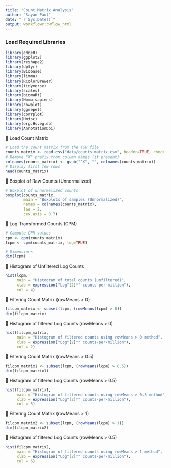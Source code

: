 ```yaml
---
title: "Count Matrix Analysis"
author: "Sayan Paul"
date: "`r Sys.Date()`"
output: workflowr::wflow_html
---
```


### **Load Required Libraries**
```r
library(edgeR)
library(ggplot2)
library(reshape2)
library(dplyr)
library(Biobase)
library(limma)
library(RColorBrewer)
library(tidyverse)
library(scales)
library(biomaRt)
library(Homo.sapiens)
library(cowplot)
library(ggrepel)
library(corrplot)
library(Hmisc)
library(org.Hs.eg.db)
library(AnnotationDbi)
```

📍 Load Count Matrix
```r
# Load the count matrix from the TSV file
counts_matrix <- read.csv("data/counts_matrix.csv", header=TRUE, check.names=FALSE)
# Remove "X" prefix from column names (if present)
colnames(counts_matrix) <- gsub("^X", "", colnames(counts_matrix))
# Display first few rows
head(counts_matrix)
```

📍 Boxplot of Raw Counts (Unnormalized)
```r
# Boxplot of unnormalized counts
boxplot(counts_matrix, 
        main = "Boxplots of samples (Unnormalized)", 
        names = colnames(counts_matrix), 
        las = 2, 
        cex.axis = 0.7)
```

📍 Log-Transformed Counts (CPM)
```r
# Compute CPM values
cpm <- cpm(counts_matrix)
lcpm <- cpm(counts_matrix, log=TRUE)

# Dimensions
dim(lcpm)
```

📍 Histogram of Unfiltered Log Counts
```r
hist(lcpm,  
     main = "Histogram of total counts (unfiltered)", 
     xlab = expression("Log"[2]*" counts-per-million"), 
     col = 4)
```

📍 Filtering Count Matrix (rowMeans > 0)
```r
filcpm_matrix <- subset(lcpm, (rowMeans(lcpm) > 0))
dim(filcpm_matrix)
```

📍 Histogram of filtered Log Counts (rowMeans > 0)
```r
hist(filcpm_matrix,  
     main = "Histogram of filtered counts using rowMeans > 0 method", 
     xlab = expression("Log"[2]*" counts-per-million"), 
     col = 2)
```

📍 Filtering Count Matrix (rowMeans > 0.5)
```r
filcpm_matrix1 <- subset(lcpm, (rowMeans(lcpm) > 0.5))
dim(filcpm_matrix1)
```

📍 Histogram of filtered Log Counts (rowMeans > 0.5)
```r
hist(filcpm_matrix1,  
     main = "Histogram of filtered counts using rowMeans > 0.5 method", 
     xlab = expression("Log"[2]*" counts-per-million"), 
     col = 5)
```

📍 Filtering Count Matrix (rowMeans > 1)
```r
filcpm_matrix2 <- subset(lcpm, (rowMeans(lcpm) > 1))
dim(filcpm_matrix2)
```

📍 Histogram of filtered Log Counts (rowMeans > 0.5)
```r
hist(filcpm_matrix2,  
     main = "Histogram of filtered counts using rowMeans > 1 method", 
     xlab = expression("Log"[2]*" counts-per-million"), 
     col = 6)
```


